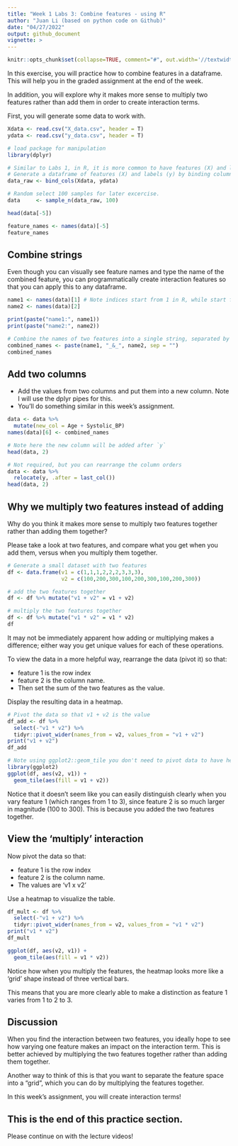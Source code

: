 ```yaml
---
title: "Week 1 Labs 3: Combine features - using R"
author: "Juan Li (based on python code on Github)"
date: "04/27/2022"
output: github_document
vignette: >
---
```


```r
knitr::opts_chunk$set(collapse=TRUE, comment="#", out.width='//textwidth')
```

In this exercise, you will practice how to combine features in a dataframe. This will help you in the graded assignment at the end of the week.

In addition, you will explore why it makes more sense to multiply two features rather than add them in order to create interaction terms.

First, you will generate some data to work with.

```r
Xdata <- read.csv("X_data.csv", header = T)
ydata <- read.csv("y_data.csv", header = T)

# load package for manipulation 
library(dplyr)

# Similar to Labs 1, in R, it is more common to have features (X) and labels (y) in the same dataframe.
# Generate a dataframe of features (X) and labels (y) by binding columns.
data_raw <- bind_cols(Xdata, ydata)
```

```r
# Random select 100 samples for later excercise.
data     <- sample_n(data_raw, 100)
```

```r
head(data[-5])
```

```r
feature_names <- names(data)[-5]
feature_names
```

## Combine strings

Even though you can visually see feature names and type the name of the combined feature, you can programmatically create interaction features so that you can apply this to any dataframe.

```r
name1 <- names(data)[1] # Note indices start from 1 in R, while start from 0 in Python
name2 <- names(data)[2]

print(paste("name1:", name1))
print(paste("name2:", name2))
```

```r
# Combine the names of two features into a single string, separated by '_&_' for clarity
combined_names <- paste(name1, "_&_", name2, sep = "")
combined_names
```

## Add two columns

- Add the values from two columns and put them into a new column. Note I will use the dplyr pipes for this.
- You'll do something similar in this week's assignment.

```r
data <- data %>% 
  mutate(new_col = Age + Systolic_BP) 
names(data)[6] <- combined_names

# Note here the new column will be added after `y`
head(data, 2)
```

```r
# Not required, but you can rearrange the column orders
data <- data %>% 
  relocate(y, .after = last_col())
head(data, 2)
```

## Why we multiply two features instead of adding

Why do you think it makes more sense to multiply two features together rather than adding them together?

Please take a look at two features, and compare what you get when you add them, versus when you multiply them together.

```r
# Generate a small dataset with two features
df <- data.frame(v1 = c(1,1,1,2,2,2,3,3,3),
                 v2 = c(100,200,300,100,200,300,100,200,300))

# add the two features together
df <- df %>% mutate("v1 + v2" = v1 + v2)

# multiply the two features together
df <- df %>% mutate("v1 * v2" = v1 * v2)
df
```

It may not be immediately apparent how adding or multiplying makes a difference; either way you get unique values for each of these operations.

To view the data in a more helpful way, rearrange the data (pivot it) so that:

- feature 1 is the row index
- feature 2 is the column name.
- Then set the sum of the two features as the value.

Display the resulting data in a heatmap.

```r
# Pivot the data so that v1 + v2 is the value
df_add <- df %>% 
  select(-"v1 * v2") %>% 
  tidyr::pivot_wider(names_from = v2, values_from = "v1 + v2")
print("v1 + v2")
df_add

# Note using ggplot2::geom_tile you don't need to pivot data to have heatmap.
library(ggplot2)
ggplot(df, aes(v2, v1)) +              
  geom_tile(aes(fill = v1 + v2))
```

Notice that it doesn't seem like you can easily distinguish clearly when you vary feature 1 (which ranges from 1 to 3), since feature 2 is so much larger in magnitude (100 to 300). This is because you added the two features together.

## View the 'multiply' interaction

Now pivot the data so that:

- feature 1 is the row index
- feature 2 is the column name.
- The values are 'v1 x v2'

Use a heatmap to visualize the table.

```r
df_mult <- df %>% 
  select(-"v1 + v2") %>% 
  tidyr::pivot_wider(names_from = v2, values_from = "v1 * v2")
print("v1 * v2")
df_mult

ggplot(df, aes(v2, v1)) +              
  geom_tile(aes(fill = v1 * v2))
```

Notice how when you multiply the features, the heatmap looks more like a 'grid' shape instead of three vertical bars.

This means that you are more clearly able to make a distinction as feature 1 varies from 1 to 2 to 3.

## Discussion
When you find the interaction between two features, you ideally hope to see how varying one feature makes an impact on the interaction term. This is better achieved by multiplying the two features together rather than adding them together.

Another way to think of this is that you want to separate the feature space into a "grid", which you can do by multiplying the features together.

In this week's assignment, you will create interaction terms!

## This is the end of this practice section.

Please continue on with the lecture videos!
